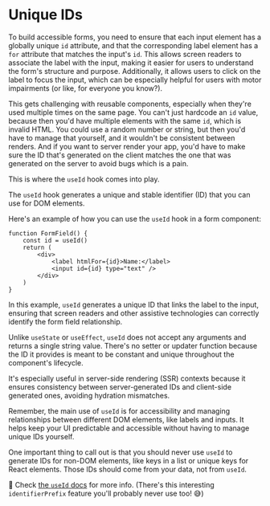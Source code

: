# Unique IDs

To build accessible forms, you need to ensure that each input element has a
globally unique `id` attribute, and that the corresponding label element has a
`for` attribute that matches the input's `id`. This allows screen readers to
associate the label with the input, making it easier for users to understand the
form's structure and purpose. Additionally, it allows users to click on the
label to focus the input, which can be especially helpful for users with motor
impairments (or like, for everyone you know?).

This gets challenging with reusable components, especially when they're used
multiple times on the same page. You can't just hardcode an `id` value, because
then you'd have multiple elements with the same `id`, which is invalid HTML. You
could use a random number or string, but then you'd have to manage that
yourself, and it wouldn't be consistent between renders. And if you want to
server render your app, you'd have to make sure the ID that's generated on the
client matches the one that was generated on the server to avoid bugs which is
a pain.

This is where the `useId` hook comes into play.

The `useId` hook generates a unique and stable identifier (ID) that you can use
for DOM elements.

Here's an example of how you can use the `useId` hook in a form component:

```tsx
function FormField() {
	const id = useId()
	return (
		<div>
			<label htmlFor={id}>Name:</label>
			<input id={id} type="text" />
		</div>
	)
}
```

In this example, `useId` generates a unique ID that links the label to the
input, ensuring that screen readers and other assistive technologies can
correctly identify the form field relationship.

Unlike `useState` or `useEffect`, `useId` does not accept any arguments and
returns a single string value. There's no setter or updater function because the
ID it provides is meant to be constant and unique throughout the component's
lifecycle.

It's especially useful in server-side rendering (SSR) contexts because it
ensures consistency between server-generated IDs and client-side generated ones,
avoiding hydration mismatches.

Remember, the main use of `useId` is for accessibility and managing
relationships between different DOM elements, like labels and inputs. It helps
keep your UI predictable and accessible without having to manage unique IDs
yourself.

One important thing to call out is that you should never use `useId` to generate
IDs for non-DOM elements, like keys in a list or unique keys for React elements.
Those IDs should come from your data, not from `useId`.

📜 Check [the `useId` docs](https://react.dev/reference/react/useId) for more
info. (There's this interesting `identifierPrefix` feature you'll probably never
use too! 😅)

